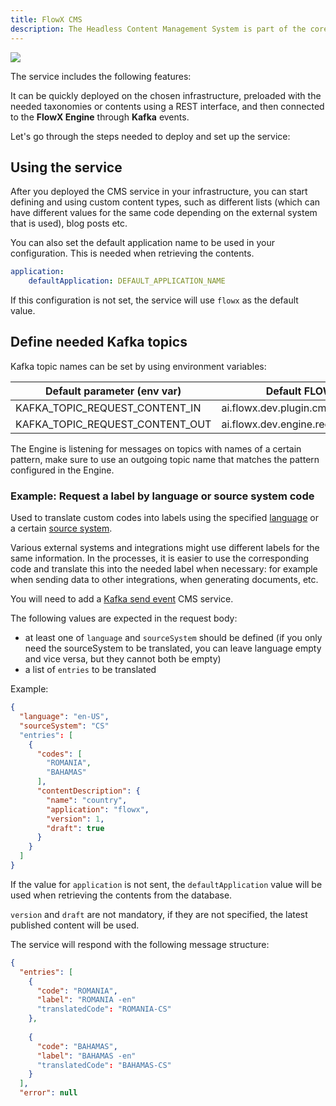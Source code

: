 ```yaml
---
title: FlowX CMS
description: The Headless Content Management System is part of the core components of the **FlowX.AI** platform. It can be easily added to your custom FLOWX deployment to **enhance the core platform capabilities with functionality specific to taxonomies and managing various content types**.
---
```


<Frame>

![](https://s3.eu-west-1.amazonaws.com/docx.flowx.ai/platform-deep-dive/content_management.png#center)

</Frame>

The service includes the following features:

<CardGroup>

<Card title = "Enumerations" href="enumerations" icon = "list">

</Card>

<Card title = "Substitution tags" href = "substitution-tags" icon = "tags">

</Card>

<Card title = "Content models" href = "content-models" icon ="file">

</Card>

<Card title = "Languages" href = "languages" icon = "language">

</Card>

<Card title = "Source systems" href = "source-systems" icon = "code">

</Card>

<Card title = "Media library" href = "media-library" icon ="photo-film">

</Card>

</CardGroup>

It can be quickly deployed on the chosen infrastructure, preloaded with the needed taxonomies or contents using a REST interface, and then connected to the **FlowX Engine** through **Kafka** events.

Let's go through the steps needed to deploy and set up the service:

<Card title="CMS setup guide" href="../../../../setup-guides/cms-setup" icon="files">
</Card>

## Using the service

After you deployed the CMS service in your infrastructure, you can start defining and using custom content types, such as different lists (which can have different values for the same code depending on the external system that is used), blog posts etc.

You can also set the default application name to be used in your configuration. This is needed when retrieving the contents.

```yaml
application:
    defaultApplication: DEFAULT_APPLICATION_NAME
```

If this configuration is not set, the service will use `flowx` as the default value.

## Define needed Kafka topics 

Kafka topic names can be set by using environment variables:

| Default parameter (env var)     | Default FLOWX.AI value (can be overwritten)                        |
| ------------------------------- | ------------------------------------------------------------------ |
| KAFKA_TOPIC_REQUEST_CONTENT_IN  | ai.flowx.dev.plugin.cms.trigger.retrieve.content.v1                |
| KAFKA_TOPIC_REQUEST_CONTENT_OUT | ai.flowx.dev.engine.receive.plugin.cms.retrieve.content.results.v1 |

<Info>
The Engine is listening for messages on topics with names of a certain pattern, make sure to use an outgoing topic name that matches the pattern configured in the Engine.
</Info>

### Example: Request a label by language or source system code

Used to translate custom codes into labels using the specified [language](./languages.mdx) or a certain [source system](./source-systems).

Various external systems and integrations might use different labels for the same information. In the processes, it is easier to use the corresponding code and translate this into the needed label when necessary: for example when sending data to other integrations, when generating documents, etc.

You will need to add a [Kafka send event](../../../building-blocks/node/message-send-received-task-node) CMS service.

The following values are expected in the request body:

* at least one of `language` and `sourceSystem` should be defined (if you only need the sourceSystem to be translated, you can leave language empty and vice versa, but they cannot both be empty)
* a list of `entries` to be translated

Example:

```json
{
  "language": "en-US",
  "sourceSystem": "CS"
  "entries": [
    {
      "codes": [
        "ROMANIA",
        "BAHAMAS"
      ],
      "contentDescription": {
        "name": "country",
        "application": "flowx",
        "version": 1,
        "draft": true
      }
    }
  ]
}
```

If the value for `application` is not sent, the `defaultApplication` value will be used when retrieving the contents from the database.

`version` and `draft` are not mandatory, if they are not specified, the latest published content will be used.

The service will respond with the following message structure:

```json
{
  "entries": [
    {
      "code": "ROMANIA",
      "label": "ROMANIA -en"
      "translatedCode": "ROMANIA-CS"
    },
    
    {
      "code": "BAHAMAS",
      "label": "BAHAMAS -en"
      "translatedCode": "BAHAMAS-CS"
    }
  ],
  "error": null
```